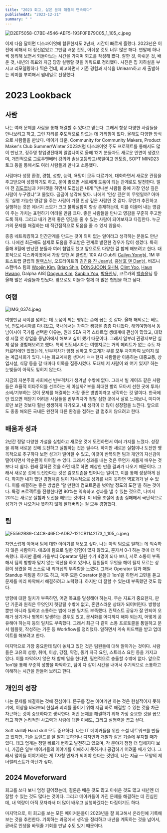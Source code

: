 ```yaml
---
title: "2023 회고, 삶은 문제 해결의 연속이다"
publishedAt: "2023-12-21"
summary: " "
---
```


![D2EF5058-C7BE-4546-AEF5-193F0FB79C05_1_105_c.jpeg](https://media.disquiet.io/images/makerlog/186a920e86d044e895072cf8e124492bff0cbeea342aa241a20224e4eb941dbd)

이제 다음 달이면 디스콰이엇에 합류한지도 2년째, 시간이 빠르게 흘렀다. 2023년은 이전에 비해서 더 정신없었고 그만큼 배운 것도, 아쉬운 것도 너무 많은 해다. 연말에 하나씩 정리해 보면서 되돌아보는 시간을 가지며 회고를 작성해 봤다. 잘한 것, 아쉬운 것, 배운 것, 내년의 목표와 지금 당장 실행할 것을 키워드로 정리했다. 사진은 집 지하실을 부시고 리모델링하다 찍은 건데, 회고하면서 기존 경험과 지식을 Unlearn하고 새 출발하는 의미를 부여해서 썸네일로 선정했다.

# 2023 Lookback

## 사람

나는 여러 문제를 사람을 통해 해결할 수 있다고 믿는다. 그래서 항상 다양한 사람들을 만나보려고 하고, 그런 자리를 주도적으로 만드는 데 거리낌이 없다. 올해도 다양한 방식으로 사람들을 만났다. 메이커 타운, Community for Community Makers, Product Maker's Club Summer/Winter 2023처럼 디스콰이엇 주도 프로젝트를 통해서도 많이 만났고, 정주영 창업경진대회 알럼나이로 올해 12기 분들과도 새로운 인연이 생겼으며, 개인적으로 그로우앤베터 강의와 솔샘고등학교/북일여고 멘토링, SOPT MIND23 토크 등을 통해서도 여러 사람들과 만나고 소통했다.

사람마다 성장 환경, 경험, 성향, 능력, 욕망이 모두 다르기에, 대화하면서 새로운 관점을 주고받으며 성장하기도 하고, 운이 좋으면 서로에게 도움이 되는 관계로도 발전한다. 얼마 전 [김도엽](https://disquiet.io/@doyeob)님과 커피챗을 하면서 도엽님은 내게 "만나본 사람들 중에 가장 인상 깊은 사람이 누구였냐"고 물었다. 곰곰이 생각해 봤다. 나에게 '인상 깊은'이 무엇일까? 아마도 '실행 가능한 영감'을 주는 사람이 가장 인상 깊은 사람인 것 같다. 무언가 추진하고 실행하는 것은 에너지 소모가 크고 불확실함이 항상 존재하는데, 이를 이끌어 내는 영감이 주는 가치는 표현하기 어려울 만큼 크다. 좋은 사람들을 만나고 영감을 꾸준히 주고받도록 하자. 그리고 내가 먼저 좋은 영감을 줄 수 있는 사람이 되어보자고 다짐한다. 누군가의 문제를 해결하는 데 직간접적으로 도움을 줄 수 있지 않을까.

종종 네트워킹하고 인간관계를 만드는 것이 의미 없는 일이라고 생각하는 분들도 만난다. 나에겐 최근에도 실제로 도움을 주고받은 관계로 발전한 경우가 많이 생겼다. 특히 올해 8월에 만났던 분들과 여러 협업도 했고 앞으로도 다양한 걸 함께 해보려고 한다. 대표적으로 디스콰이엇에서 가장 핫한 AI 클럽인 10X AI Club의 [Cailyn Yong](https://disquiet.io/@cailynyongyong)님, 1M 부트스트랩 클럽의 [알렉스](https://disquiet.io/@lex)님, 오프라이트의 [김진홍 진 Jean](https://disquiet.io/@offlight_jean)님, [홍남호 덴 Dan](https://disquiet.io/@dan_hong)님, 비즈니스캔버스 팀의 [Woojin Kim](https://disquiet.io/@woojin_kim), [Brian Shin](https://disquiet.io/@bri-shin), [DONGJOON SHIN](https://disquiet.io/@flyingplasticbag), [Clint Yoo](https://disquiet.io/@clintyoo), [Haun Hwang](https://disquiet.io/@haun), Dalpha AI의 [Dogyun Kim](https://disquiet.io/@dalpha_ceo), [Sunbin You](https://disquiet.io/@sunbinyou), [박용찬](https://disquiet.io/@yongchanpark)님, 코르카의 [백승윤](https://disquiet.io/@l0z1k)님 등 올해 많은 사람들과 만났다. 앞으로도 이들과 함께 더 많은 협업을 하고 싶다.

## 여행

![IMG_0374.jpeg](https://media.disquiet.io/images/makerlog/7cd95a9644497d0f3f50b9530ce7aa7466293675000fb6f53ce42969008a30db)

여행만큼 시야를 넓히는 데 도움이 되는 행위는 손에 꼽는 것 같다. 올해 해외로는 베트남, 인도네시아를 다녀왔고, 국내에서는 가족과 캠핑을 종종 다녀왔다. 해외여행에서 동남아시아 국가를 선택한 이유는, 원래 SEA 지역 스타트업 생태계에 관심이 많았고, 대학생 시절 첫 창업을 동남아에서 해보고 싶어 했기 때문이다. 그래서 일부러 관광지보단 실제 삶을 경험해보려고 했다. 특히 인도네시아는 여행지로는 거의 메리트가 없는 수도 자카르타에만 있었는데, 빈부격차가 엄청 심하고 화교계가 부를 모두 차지하여 보이지 않는 계급사회가 있다. 나는 화교계처럼 생겨서 ㅋㅋ 현지 사람들만 이용하는 대중교통, 상업시설, 식당 등을 갈 때마다 이목을 집중시켰다. 도대체 저 사람이 왜 여기 있지? 하는 눈빛들이 아직도 잊히지 않는다.

지금의 자본주의 사회에선 빈부격차가 생겨날 수밖에 없다. 그래서 빌 게이츠 같은 사람들은 효율적 이타주의를 선호하는 게 아닐까? 부를 최대한 빨리 모아서 선한 곳에 투자/소비/기부하는 것이 문제를 해결하는 가장 좋은 방법이라고 생각하는 것 말이다. 한국에만 있으면 깨닫기 어려운 사실들을 빈부격차가 정말 심한 곳에서 살로 느껴보니, 미디어로만 보던 것보다 훨씬 생생하게 다가오고, 내 생각이 더 많이 성장함을 느낀다. 앞으로도 종종 해외든 국내든 완전히 다른 환경을 접하는 걸 멈추지 않으려고 한다.

## 배움과 성과

2년간 정말 다양한 가설을 실험하고 새로운 것에 도전하면서 여러 가지를 느꼈다. 성장을 위해 새로운 것에 도전하고 실험하는 것은 필수다. 하지만 새로운 실험이나 도전만 맹목적으로 추구하다 보면 성과가 떨어질 수 있고, 이것이 반복되면 팀과 개인의 자신감이 떨어지면서 악순환이 이어질 수 있다. 그래서 성과를 내는 것은 무언가 새롭게 배우는 것보다 더 쉽다. 원래 잘하던 것을 하던 대로 하면 예상한 만큼 결과가 나오기 때문이다. 그래서 새로운 것에 도전한다는 것은 컴포트존을 벗어나는 일이고, 이를 통해 성장하게 된다. 하지만 내가 했던 경험처럼 팀이 지속적으로 성과를 내지 못하면 역효과가 날 수 있다. 이를 해결하는 좋은 방법은 '할 만한데 컴포트존을 벗어날 정도의 도전'을 하는 것이다. 특정 프로젝트를 진행한다면 80%는 익숙하고 성과를 낼 수 있는 것으로, 나머지 20%는 새로운 실험과 도전을 해보는 것이다. 이 비율 조절에 종종 실패해서 극단적으로 성과가 안 나오거나 뜻하지 않게 잘돼버리는 걸 모두 경험했다.

## 팀

![E5562B89-C4C8-46EC-ADB7-121CB1142173_1_105_c.jpeg](https://media.disquiet.io/images/makerlog/a589f81beb0a39d0ebf2c582031b9d4ad70b9221742e0adcb6a60a044b10e953)

자연스럽게 이어서 팀에 대한 이야기를 해보고 싶다. 나는 아직 팀으로 일하는 데 익숙하지 않은 사람이다. 애초에 팀으로 일한 경험이 많지 않았고, 혼자서 0-1 하는 것에 더 익숙했다. 하지만 올해 가을부터 Operator 팀원 수가 4명이 되다 보니, 서로 소통이 부족해서 팀의 방향과 맞지 않는 액션을 하고 있거나, 팀원들이 무엇을 해야 될지 모르는 상황이 생겼을 때 스스로 내 리더십의 부족함을 느꼈다. 그래서 Operator 팀과 매일 Standup 미팅을 하기도 하고, 매주 모든 Operator 분들과 1on1을 하면서 고민을 듣고 문제를 미리 파악해서 해결하려고 노력했다. 하지만 더 잘할 수 있는데 부족했던 것도 많다.

방향에 대한 일치가 부족하면, 어떤 목표를 달성해야 하는지, 무슨 지표가 중요한지, 판단 기준과 원칙은 무엇인지 헷갈릴 수밖에 없고, 혼란스러운 상태가 되어버린다. 방향성뿐만 아니라 일하고 소통하는 법에 대한 일치도 부족했다. 컨텍스트 공유가 잘 안되어 오해가 생기거나 병목이 발생하는 경우도 있고, 문서화를 어디까지 해야 되는지, 어떻게 공유해야 하는지 등의 일치도 부족했다. 그래서 최근 다 같이 소통 프로토콜을 통일하고 문서 템플릿, 작성하는 기준 등 Workflow를 정리했다. 일하면서 계속 피드백을 받고 업데이트를 해보려고 한다.

마지막으로 가장 중요한데 많이 놓치고 있던 것은 팀원들에 대해 알아가는 것이다. 사람들은 고유의 성향, 취미, 이상, 강점, 약점, 동기 자극 요인, 스트레스 요인 등을 가지고 있다. 이를 파악하지 않은 채 함께 일을 한다면, 필연적으로 충돌할 수밖에 없다. 앞으로 1on1을 통해 꾸준히 성향을 파악하고, 팀이 다 같이 시간을 내어서 주기적으로 소통하고 이해하는 시간을 만들어 보려고 한다.

## 개인의 성장

나는 문제를 해결하는 것에 진심이다. 뜬구름 잡는 이야기만 하는 것은 현실적이지 못하기에, 이상을 바라보되 현실과 괴리를 줄이기 위해 지금 바로 해결할 수 있는 것을 차근차근하는 것이 중요하다고 생각한다. 어떤 문제를 해결하기 위해 가장 중요한 것을 꼽으라고 하면 논리적인 사고력과 사람에 대한 이해도, 그리고 실행력을 꼽고 싶다.

Soft skill과 Hard skill 모두 중요하다. 나는 IT 메이커들을 위한 소셜 네트워크를 만들고 있지만, 기술 트렌드를 잘 알지 못하거나 디자인과 개발과 같은 기술에 무지할 때가 있다. 테크 업계는 정말 빠르게 변하고 발전하고 있으며, 각 분야가 점점 더 딥해지다 보니, 가끔은 일부 메이커들의 이야기를 이해하지 못하거나 공감하기 어려울 때가 있다. 그래서 많이들 이야기하는 게 T자형 인재가 되어야 한다는 것인데, 나는 지금 — 모양의 제너럴리스트가 아닌가 싶다.

## 2024 Moveforward

회고를 쓰다 보니 엄청 길어졌는데, 결론은 배운 것도 많고 아쉬운 것도 많고 내년엔 더 잘할 수 있는 것도 많다는 것이다. 그리고 메이커들이 가진 문제를 해결하는 데 진심인데, 내 역량이 아직 모자라서 더 많이 배우고 실행하겠다는 다짐이기도 하다.

마지막으로, 이 회고를 보는 모든 메이커분들이 2023년을 잘 회고해서 온라인에 기록해 보는 것을 추천한다. 기록하는 과정에서 생각을 정리하고 내년을 계획하는 것을 넘어서, 곧바로 인생을 바꿔줄 기회를 만날 수도 있기 때문이다.
